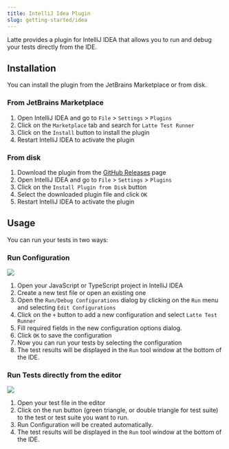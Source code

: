 ```yaml
---
title: IntelliJ Idea Plugin
slug: getting-started/idea
---
```



Latte provides a plugin for IntelliJ IDEA that allows you to run and debug your tests directly from the IDE.

## Installation

You can install the plugin from the JetBrains Marketplace or from disk.

### From JetBrains Marketplace

1. Open IntelliJ IDEA and go to `File` > `Settings` > `Plugins`
2. Click on the `Marketplace` tab and search for `Latte Test Runner`
3. Click on the `Install` button to install the plugin
4. Restart IntelliJ IDEA to activate the plugin

### From disk

1. Download the plugin from the [GitHub Releases](https://github.com/olton/latte/releases) page
2. Open IntelliJ IDEA and go to `File` > `Settings` > `Plugins`
3. Click on the `Install Plugin from Disk` button
4. Select the downloaded plugin file and click `OK`
5. Restart IntelliJ IDEA to activate the plugin

## Usage

You can run your tests in two ways:

### Run Configuration

![](../../../assets/latte-plugin/add-configuration-menu.png)

1. Open your JavaScript or TypeScript project in IntelliJ IDEA
2. Create a new test file or open an existing one
3. Open the `Run/Debug Configurations` dialog by clicking on the `Run` menu and selecting `Edit Configurations`
4. Click on the `+` button to add a new configuration and select `Latte Test Runner`
5. Fill required fields in the new configuration options dialog.
6. Click `OK` to save the configuration
7. Now you can run your tests by selecting the configuration
8. The test results will be displayed in the `Run` tool window at the bottom of the IDE.

### Run Tests directly from the editor

![](../../../assets/latte-plugin/editor-runners.png)

1. Open your test file in the editor
2. Click on the run button (green triangle, or double triangle for test suite) to the test or test suite you want to run.
3. Run Configuration will be created automatically.
4. The test results will be displayed in the `Run` tool window at the bottom of the IDE.

